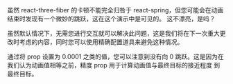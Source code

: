 虽然 react-three-fiber 的卡顿不能完全归咎于 react-spring，但您可能会在动画结束时发现有一个微妙的跳跃，这在这个演示中是可见的。 这不漂亮，是吗？

虽然默认情况下，无需您进行交互就可以解决此问题，这是我们将在下一次重大更改时考虑的内容，同时您可以使用精确配置道具来避免这种情况。

通过将 prop 设置为 0.0001 之类的值，您可以注意到没有向 0 跳跃。这是因为在我们认为动画值相等之前，精度 prop 用于计算动画值与最终目标的接近程度 到最终目标。


